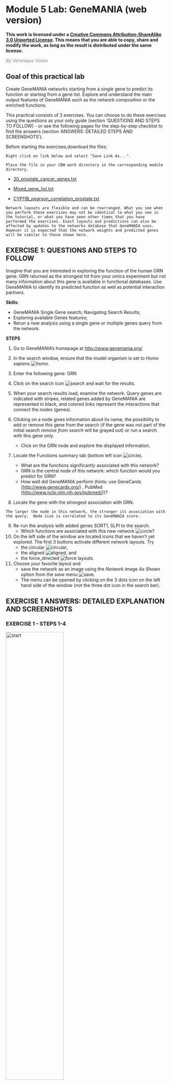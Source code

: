 # Module 5 Lab: GeneMANIA (web version) {#genemania_web}

**This work is licensed under a [Creative Commons Attribution-ShareAlike 3.0 Unported License](http://creativecommons.org/licenses/by-sa/3.0/deed.en_US). This means that you are able to copy, share and modify the work, as long as the result is distributed under the same license.**

*<font color="#827e9c">By Veronique Voisin </font>*

## Goal of this practical lab 

Create GeneMANIA networks starting from a single gene to predict its function or starting from a gene list. Explore and understand the main output features of GeneMANIA such as the network composition or the enriched functions. 

This practical consists of 3 exercises. You can choose to do these exercises using the questions as your only guide (section 'QUESTIONS AND STEPS TO FOLLOW) - or see the following pages for the step-by-step checklist to find the answers (section 'ANSWERS: DETAILED STEPS AND SCREENSHOTS'). 

Before starting the exercises,download the files:

```block
Right click on link below and select "Save Link As...".

Place the file in your CBW work directory in the corresponding module directory.
```

*	[30_prostate_cancer_genes.txt](./Module6/genemania/data/30_prostate_cancer_genes.txt)

*	[Mixed_gene_list.txt](./Module6/genemania/data/mixed_gene_list.txt)

*	[CYP11B_pearson_correlation_prostate.txt](./Module6/genemania/data/CYB11B_pearson_correlation_prostate.txt)


```block
Network layouts are flexible and can be rearranged. What you see when you perform these exercises may not be identical to what you see in the tutorial, or what you have seen other times that you have performed the exercises. Exact layouts and predictions can also be affected by updates to the networks database that GeneMANIA uses. However it is expected that the network weights and predicted genes will be similar to those shown here. 
```

## EXERCISE 1: QUESTIONS AND STEPS TO FOLLOW 

Imagine that you are interested in exploring the function of the human GRN gene: GRN returned as the strongest hit from your omics experiment but not many information about this gene is available in functional databases. Use GeneMANIA to identify its predicted function as well as potential interaction partners. 

**Skills**:<br>

  * GeneMANIA Single Gene search; Navigating Search Results; 
  * Exploring available Genes features; 
  * Rerun a new analysis using a single gene or multiple genes query from the network.

**STEPS**<br>

1. Go to GeneMANIA’s homepage at <http://www.genemania.org/>  

2. In the search window, ensure that the model organism is set to *Homo sapiens* ![homo](./Module6/genemania/images/Up.png).  

3. Enter the following gene: GRN	

4. Click on the search icon ![search](./Module6/genemania/images/Search.png) and wait for the results.	

5. When your search results load, examine the network. Query genes are indicated with stripes, related genes added by GeneMANIA are represented in black, and colored links represent the interactions that connect the nodes (genes). 
 	
6. Clicking on a node gives information about its name, the possibility to add or remove this gene from the search (if the gene was not part of the initial search *remove from search* will be grayed out) or run a search with this gene only. 
    * Click on the GRN node and explore the displayed information. 	

7. Locate the Functions summary tab (bottom left icon ![circle](./Module6/genemania/images/circle.png)). 
    * What are the functions significantly associated with  this network?  
    * GRN is the central node of this network: which function would you predict for GRN?
    * How well did GeneMANIA perform (hints: use GeneCards (<http://www.genecards.org/>) , PubMed (<http://www.ncbi.nlm.nih.gov/pubmed/>))?	

8. Locate the gene with the strongest association with GRN.

```block
The larger the node in this network, the stronger its association with the query.  Node size is correlated to its GeneMANIA score. 
```

9. Re-run the analysis with added genes SORT1, SLPI to the search.  
    * Which functions are associated with this new network ![circle](./Module6/genemania/images/circle.png)? 	 

10. On the left side of the window are located icons that we haven’t yet explored. The first 3 buttons activate different network layouts. Try 
    * the circular ![circular](./Module6/genemania/images/circledot.png), 
    * the aligned ![aligned](./Module6/genemania/images/twodown.png), and 
    * the force_directed ![force](./Module6/genemania/images/crossing.png) layouts.  	

11. Choose your favorite layout and 
    * save the  network as an image  using the *Network image As Shown* option from the *save*  menu  ![save](./Module6/genemania/images/save.png).  	
    * The menu can be opened by clicking on the 3 dots icon on the left hand side of the window (not the three dot icon in the search bar).

## EXERCISE 1 ANSWERS: DETAILED EXPLANATION AND SCREENSHOTS

### EXERCISE 1 - STEPS 1-4

<img src="./Module6/genemania/images/GM1.png" alt="start" width="60%" />

### EXERCISE 1 - STEP 5

<img src="./Module6/genemania/images/GM2.png" alt="start" width="60%" />
 
### EXERCISE 1 - STEP 6

<img src="./Module6/genemania/images/GM3.png" alt="start" width="60%" />

### Exercise 1 - STEP 7

<img src="./Module6/genemania/images/GM4.png" alt="start" width="60%" />


**Question** What are the functions significantly associated with this network?<br>
**Answer** the list of the functions associated with the network are listed in the above screenshot. "vacuolar lumen" and "primary lysosome" are the top 2 functions.

**Question** GRN is the central node of this network: which function would you predict for GRN? <br>
**Answer** : a function related to lysosome and vacuole

**Question** How well did GeneMANIA perform (hints: use GeneCards (http://www.genecards.org/) , PubMed (http://www.ncbi.nlm.nih.gov/pubmed/))?<br>
**Answer**
The top functions predicted by GeneMANIA for GRN were related to lysosome and vacuole.  A pubmed search could confirm these results: “We experimentally verified that granulin precursor (GRN) gene, whose mutations cause frontotemporal lobar degeneration, is involved in lysosome function.” (Transcriptional gene network inference from a massive dataset elucidates transcriptome organization and gene function. Belcastro et al. Nucleic Acids Res. 2011 Nov 1;39(20):8677-88. 2011. PMID:21785136)


### Exercise 1 - STEP 8 

**Question** Locate the genes with the strongest association with GRN (thick edge).<br> 
**Answer is SORT1 and SLPI**

### Exercise 1 - STEP 9

<img src="./Module6/genemania/images/GM5.png" alt="start" width="60%" />

<img src="./Module6/genemania/images/GM6.png" alt="start" width="60%" />


### Exercise 1 - STEP 10 (layouts)

#### Circular layout

<img src="./Module6/genemania/images/GM7.png" alt="start" width="60%" />

 
#### Aligned layout
 
<img src="./Module6/genemania/images/GM8.png" alt="start" width="60%" />

 
#### Force directed layout
 
<img src="./Module6/genemania/images/GM9.png" alt="start" width="60%" />


### Exercise 1 - STEP 11 (save an image) 	

<img src="./Module6/genemania/images/GM10.png" alt="start" width="60%" />


**Notes** about biological interpretation of the results: 

**A paper describing the interaction between GRN and SORT1 and demonstrates how finding related genes could be relevant for elaborating therapy:**
 
[Targeted manipulation of the sortilin–progranulin axis rescues progranulin haploinsufficiency. Lee et al. Hum Mol Genet. 2014 March 15; 23(6): 1467–1478. PMCID:PMC3929086](https://www.ncbi.nlm.nih.gov/pmc/articles/PMC3929086/)<br>
“Progranulin (GRN) mutations causing haploinsufficiency are a major cause of frontotemporal lobar degeneration (FTLD-TDP). Recent discoveries demonstrating sortilin (SORT1) is a neuronal receptor for PGRN endocytosis and a determinant of plasma PGRN levels portend the development of enhancers targeting the SORT1–PGRN axis. We demonstrate the preclinical efficacy of several approaches through which impairing PGRN's interaction with SORT1 restores extracellular PGRN levels. “

<img src="./Module6/genemania/images/GM11.png" alt="start" width="60%" />

---

## EXERCISE 2: QUESTIONS AND STEPS TO FOLLOW

To start this exercise, you need to download the [30_prostate_cancer_genes.txt](./Module6/genemania/data/0_prostate_cancer_genes.txt) file and save it on your computer. 

For this exercise, you are working with a list of 30 prostate cancer genes. This list can be downloaded after the workshop from the cBioPortal website (<http://www.cbioportal.org/>). The cBioPortal for Cancer Genomics stores genomic data from large scale, integrated cancer genomic data sets. During this exercise, you will explore the types of networks that have been used to create the GeneMANIA network from the prostate cancer gene list and you will see how changing input parameters can affect the results. 

**Skills**:<br>

  * GeneMANIA search using a gene list; 
  * Navigating Search Results; 
  * Exploring  Networks and advanced options; 
  * Uploading a custom network. 

**STEPS**<br>

1.	Go to GeneMANIA’s homepage at <http://www.genemania.org/>	

2.	In the search window, ensure that the model organism is set to *Homo sapiens* ![homo](./Module6/genemania/images/Up.png)  .	

3.	Copy and paste genes in the file [30_prostate_cancer_genes.txt](./Module6/genemania/data/30_prostate_cancer_genes.txt).
    * Make sure that the parameter 'Max resultant genes' is set to **20** by clicking on the 3 menu buttons at the right side of the search box and selecting 'Customize advanced options'.	 
    * Set 'Max resultant attributes' to **10**.

4.	Click on the search icon ![search](./Module6/genemania/images/Search.png) and wait for the results.	 

5.	When your search results load, examine the network. 
    * Genes you searched with are indicated with stripes, 
    * related genes added by GeneMANIA are represented in black, 
    * and colored links represent the interactions that connect the nodes (genes). 
    * Move nodes around by selecting them with a mouse to investigate how they are connected.
	
6.	Click any link (edge) connecting two nodes to highlight information about it.

```block
Clicking on an edge between 2 nodes will display information about all interaction networks that connect these 2 nodes. It indicates the reference (publication) for these interactions. The color indicates the type of interaction (co-expression, shared protein domains, co-localization, physical interactions and predicted). 
```	

7.	Locate and expand the 'Networks' summary tab (on the right ![lines](./Module6/genemania/images/threelines.png)) and look at what data has been used to create the network and predictions. 

```block
Shared protein domains (lightgold colored  lines, weight over 30%) and Co-expression (purple colored lines, weight over 20%) influence the results the most, but Co-localization (blue colored lines), Physical interactions (salmon colored lines) and Predicted (orange) data also contribute. 

At the top of the Networks summary tab,

  * click on the down arrow.
  * try Expand “none”, then “top” and “all”  to get information about the sources of the different networks. 
```

8.	Highlight all connections corresponding to each network by clicking the name of each network category. 
    * Click on  “Shared protein domains” and see which genes are connected by shared protein domains. 
    * You can do the same for “Co-localization” , “Co-expression”  and “Physical interactions”. 

```block
Seeing or highlighting the number of connections for each data source makes it easier to understand why co-expression and shared protein domains have the highest percent weight for this network: 
    * they connect more genes than physical interactions and predicted; 
    * A higher weight means that this network contributes more to finding related genes. 	
```

9.	Locate the Functions summary tab (bottom left ![circle](./Module6/genemania/images/circle.png)) and look at what functions were  significantly enriched in this list of prostate genes.	

10.	“Shared protein domains” is an important part of this network. What would happen to the GeneMANIA results if we didn’t include this source when we run this GeneMANIA search? 
    * Click on ‘Show advanced option ![options](./Module6/genemania/images/dotdotdot.png)’ which is located at the right of the search box. 
    * Uncheck ‘Shared protein domains’ and 
    * click on the search icon ![search](./Module6/genemania/images/Search.png). 
    * Explore the results.
	
11.	Locate the Functions summary tab (bottom left ![circle](./Module6/genemania/images/circle.png)) and look at what functions were  significantly enriched with these new settings.	

12.	Upload a custom network to GeneMANIA: 
    * Go to the menu option at the right of the search box (the icon with three dots) and 
    * at the bottom of the network list, locate **Uploaded**, expand this option using the down arrow
    * click on “Upload a network” and browse your computer to locate and select the file [CYP11B_pearson_correlation_prostate.txt](./Module6/genemania/data/CYB11B_pearson_correlation_prostate.txt). 
    * Wait about a minute for the network to be uploaded.  
    * Click on the search icon to launch the query 
    * explore the results and locate the genes linked by the custom network 
  
```block
click on “Uploaded” in the Networks tab on right hand side. 
```

13.	Try additional parameters of the ‘Customise advanced options ![options](./Module6/genemania/images/dotdotdot.png)’ tab and look at how the changes you made influenced the results. For example change ‘Network weighting’ method or ‘Max resultant genes: ’.  	


## EXERCISE 2 ANSWERS: DETAILED STEPS AND SCREENSHOTS

### Exercise 2 - STEPS 1 to 4
	
<img src="./Module6/genemania/images/GM12.png" alt="start" width="60%" />


```block
Check that the parameter 'Max resultant genes' is set to '20' and 'Max resultant attribute' to '10'
```


<img src="./Module6/genemania/images/GM12_v2.png" alt="start" width="60%" />


### Exercise 2 - STEP 5

<img src="./Module6/genemania/images/GM13.png" alt="start" width="60%" />


### Exercise 2 - STEP 6.

<img src="./Module6/genemania/images/GM14.png" alt="start" width="60%" />
  
### Exercise 2 - STEP 7

<img src="./Module6/genemania/images/GM15.png" alt="start" width="60%" />

<img src="./Module6/genemania/images/GM16.png" alt="start" width="60%" />


### Exercise 2 - STEP 8

<img src="./Module6/genemania/images/GM17.png" alt="start" width="60%" />

<img src="./Module6/genemania/images/GM18.png" alt="start" width="60%" />


### Exercise 2 - STEP 9

The top pathways with the strongest enrichments are: "oxidoreductase activity" with 28 genes in the list overlapping with this pathway.
The FDR is  equal to 6.39e-46.

<img src="./Module6/genemania/images/GM19.png" alt="start" width="60%" />

 
### Exercise 2 - STEP 10


**Question** “Shared protein domains” is an important part of the network. What would be the GeneMANIA results if we don’t include this source when we run the GeneMANIA search?<br> 
**Answer** If "shared protein domain" is removed, the relationships between the nodes are from the Co-expression, Co-localization, Predicted and Physical interactions networks.The genes added to the network are different compared to the first network created with "Shared protein domain". 

<img src="./Module6/genemania/images/GM20.png" alt="start" width="50%" />

<img src="./Module6/genemania/images/GM21.png" alt="start" width="60%" />


### Exercise 2 - STEP 11


**Question** What functions were  significantly enriched with these new settings?<br>
**Answer** With the new settings, "steroid biosynthetic process" is the new top enriched pathway. 
	
<img src="./Module6/genemania/images/GM22.png" alt="start" width="60%" />

### Exercise 2 - STEP 12

<img src="./Module6/genemania/images/GM23.png" alt="start" width="60%" />

<img src="./Module6/genemania/images/GM24.png" alt="start" width="60%" />

<img src="./Module6/genemania/images/GM25.png" alt="start" width="60%" />


### Exercise 2 - STEP 13. 	

<img src="./Module6/genemania/images/GM26.png" alt="start" width="60%" />

---

## EXERCISE 3: QUESTIONS AND STEPS TO FOLLOW

To start this exercise, you need to download the [Mixed_gene_list.txt](./Module6/genemania/data/mixed_gene_list.txt) file and save it on your computer. 

For this exercise, you are working on a gene list created by combining 3 user defined gene lists available from the cBioportal (<http://www.cbioportal.org>). It contains genes implicated in the DNA damage response, the PI3K-AKT-mTOR signaling pathway and Folate transport. This list is representative of a gene list obtained from transcriptomics data. During this exercise, we will first characterize our gene list based on functions and then we  will add potential drug and microRNAs targeting genes in the network, and we will save the report.


**Skills**:<br>

  * GeneMANIA search using a gene list; 
  * Navigating Search Results; 
  * Exploring  Functions; 
  * Adding attributes; 
  * Create a report. 

**STEPS**  

1.	Go to GeneMANIA’s homepage at <http://www.genemania.org/>.	

2.	In the search window, 
    * ensure that the model organism is set to *Homo sapiens* ![homo](./Module6/genemania/images/Up.png)  .	
    * ensure that your Uploaded network from the previous exercise is not selected.  to delete it you can click on the red 'x' next to it.  

3.	Copy and paste genes in the file [Mixed_gene_list.txt](./Module6/genemania/data/mixed_gene_list.txt). Click on the search icon ![search](./Module6/genemania/images/Search.png)    and wait for the results.	

4.	Locate the Functions summary tab (bottom left ![circle](./Module6/genemania/images/circle.png)) and look at functions returned by GeneMANIA	

5.	In the functions summary tab,  check some functions to color genes included in these functions. To follow this tutorial, you can for example color the “response to insulin” , “DNA recombination” 	

6.	Next, we will add miRs and drug interaction networks. 
    * Click on ‘Show advanced option   ![options](./Module6/genemania/images/dotdotdot.png)’ which is located at the right of the search box. 
    * In the 'Networks' tab, expand 'Attributes' and check “Drug-interactions-2020” and “miRNA-target-predictions-2020”. 
    * Check “Physical interactions” and “Co-expression” . 
    * Click on “Customise advanced options”. Set “Max resultant genes” to 20 and “Max resultant attributes” to 40. 
    * Click on the search icon ![search](./Module6/genemania/images/Search.png)    and wait for the results. Explore the network. 

```block
Drug-interactions and miRNA-target-predictions nodes are displayed in gray. The nodes connected to a drug are genes that are targeted by that drug and nodes connected to a  microRNA (miR) are genes predicted to be targeted by that miR.	
```

7.	Locate our favorite gene PDPK1 in the network, 
    * select it by moving the mouse cursor to its node and wait there for a second. (you can also, click and hold on the node)
    * This will highlight this gene and all its connections. 

8.	Generate and save a report of your results by locating the save menu ![save](./Module6/genemania/images/save.png), and selecting “Report”. The PDF report provides a detailed description of your search and results.	

9.	Investigate the “history” function by clicking on the related icon ![redo](./Module6/genemania/images/redo.png) located at the bottom of the window. A panel pops up showing the past networks generated by GeneMANIA. Clicking on one panel will relaunch the search for this network. 	

## Exercise 3: MORE DETAILS AND SCREENSHOTS

### Exercise 3 - STEPS 1 - 3

<img src="./Module6/genemania/images/GM28.png" alt="start" width="60%" />

<img src="./Module6/genemania/images/GM29.png" alt="start" width="60%" />

### Exercise 3 - STEP 4

<img src="./Module6/genemania/images/GM30.png" alt="start" width="60%" />

### Exercise 3 - STEP 5

<img src="./Module6/genemania/images/GM31.png" alt="start" width="60%" />

### Exercise 3 - STEPS 6 

<img src="./Module6/genemania/images/GM32.png" alt="start" width="50%" />

<img src="./Module6/genemania/images/GM33.png" alt="start" width="60%" />

 
### Exercise 3 - STEP 7
	
<img src="./Module6/genemania/images/GM34.png" alt="start" width="60%" />

### Exercise 3 - STEP 8

<img src="./Module6/genemania/images/GM35.png" alt="start" width="60%" />

<img src="./Module6/genemania/images/GM36.png" alt="start" width="60%" />

 
### Exercise 3 - STEP 9

<img src="./Module6/genemania/images/GM37.png" alt="start" width="60%" />


--


## SOME DEFINITIONS:

**What are the networks: Definition of the types of interaction:**

*	**Shared domains**: Protein domain data. Two gene products are linked if they have the same protein domain. These data are collected from domain databases, such as InterPro, SMART and Pfam.

*	**Co-localization**: Genes expressed in the same tissue, or proteins found in the same location. Two genes are linked if they are both expressed in the same tissue or if their gene products are both identified in the same cellular location.

*	**Co-expression**: Gene expression data. Two genes are linked if their expression levels are similar across conditions in a gene expression study. Most of these data are collected from the Gene Expression Omnibus (GEO); we only collect data associated with a publication.

*	**Predicted**: Predicted functional relationships between genes, often protein interactions. A major source of predicted data is mapping known functional relationships from another organism via orthology.


**What is defined by evidence sources?:** 

*	**Evidence sources** are the information contained in the multiple databases that GeneMANIA uses to establish interaction between two genes.


**Network:**

*	**Node** : circle representing the genes

*	**Edge**: line that links two nodes and represent an interaction between two genes (multiple lines correspond to multiple sources

*	**Node size**: Mapped to gene score, i.e. the degree to which GeneMANIA predicts the genes are related

*	**Thickness of edge**: Strength/weight of interaction


**Layout** : The layout is different each time so the user can request the layout run multiple times until the user is satisfied with the result.


**in Networks tab:**

*	**Percent weight (score)** : a higher weight means that this network helped more to find related genes.


**in Functions tab** :

*	**FDR** : False discovery rate (FDR) is greater than or equal to the probability that this is a false positive.

*	**Coverage** : (number of genes in the network with a given function) / (all genes in the genome with the function)

#### In advanced options: 

*	**Network weighting?**  GeneMANIA can use a few different methods to weight networks when combining all networks to form the final composite network that results from a search. The default settings are usually appropriate, but you can choose a weighting method in the advanced option panel. (more details at <http://pages.genemania.org/help/>).

*	**Related genes** : are genes added by GeneMANIA in addition to the genes from the query. It helps to grow the network and then to predict function of the query gene(s).

*	**The attributes**  represent  the differences sources of evidence that can be used to build the network.


**Notes** :

*	prostate cancer gene list is “AKR1C3 AR CYB5A CYP11A1 CYP11B1 CYP11B2 CYP17A1 CYP19A1 CYP21A2 HSD17B1 HSD17B10 HSD17B11 HSD17B12 HSD17B13 HSD17B14 HSD17B2 HSD17B3 HSD17B4 HSD17B6 HSD17B7 HSD17B8 HSD3B1 HSD3B2 HSD3B7 RDH5 SHBG SRD5A1 SRD5A3 STAR”.

*	mixed gene list is AKT1 AKT1S1 AKT2 ATM ATR BRCA1 BRCA2 CHEK1 CHEK2 FANCF FOLR1 FOLR2 FOLR3 FOXO1 FOXO3 MDC1 MLH1 MLST8 MSH2 MTOR PARP1 PDPK1 PIK3CA PIK3R1 PIK3R2 PTEN RAD51 RHEB RICTOR RPTOR SLC19A1 TSC1 TSC2

```block
look at GeneMANIA help pages when you run an analysis on your own after the workshop: <http://pages.genemania.org/help/>.
```





